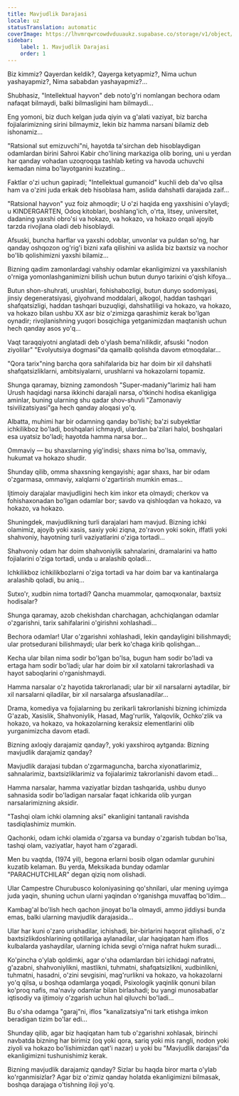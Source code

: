 ```yaml
---
title: Mavjudlik Darajasi
locale: uz
statusTranslation: automatic
coverImage: https://lhvmrqwrcowdvduuaukz.supabase.co/storage/v1/object/public/strapi-uploads/small_cover-tratado-de-psicologia-revolucionaria.webp-5e15e1cec4e0ebebcde5d7fc7565d8fd.webp
sidebar:
    label: 1. Mavjudlik Darajasi
    order: 1
---
```

Biz kimmiz? Qayerdan keldik?, Qayerga ketyapmiz?, Nima uchun yashayapmiz?, Nima sababdan yashayapmiz?...

Shubhasiz, "Intellektual hayvon" deb noto'g'ri nomlangan bechora odam nafaqat bilmaydi, balki bilmasligini ham bilmaydi...

Eng yomoni, biz duch kelgan juda qiyin va g'alati vaziyat, biz barcha fojialarimizning sirini bilmaymiz, lekin biz hamma narsani bilamiz deb ishonamiz...

"Ratsional sut emizuvchi"ni, hayotda ta'sirchan deb hisoblaydigan odamlardan birini Sahroi Kabir cho'lining markaziga olib boring, uni u yerdan har qanday vohadan uzoqroqqa tashlab keting va havoda uchuvchi kemadan nima bo'layotganini kuzating...

Faktlar o'zi uchun gapiradi; "Intellektual gumanoid" kuchli deb da'vo qilsa ham va o'zini juda erkak deb hisoblasa ham, aslida dahshatli darajada zaif...

"Ratsional hayvon" yuz foiz ahmoqdir; U o'zi haqida eng yaxshisini o'ylaydi; u KINDERGARTEN, Odoq kitoblari, boshlang'ich, o'rta, litsey, universitet, dadaning yaxshi obro'si va hokazo, va hokazo, va hokazo orqali ajoyib tarzda rivojlana oladi deb hisoblaydi.

Afsuski, buncha harflar va yaxshi odoblar, unvonlar va puldan so'ng, har qanday oshqozon og'rig'i bizni xafa qilishini va aslida biz baxtsiz va nochor bo'lib qolishimizni yaxshi bilamiz...

Bizning qadim zamonlardagi vahshiy odamlar ekanligimizni va yaxshilanish o'rniga yomonlashganimizni bilish uchun butun dunyo tarixini o'qish kifoya...

Butun shon-shuhrati, urushlari, fohishabozligi, butun dunyo sodomiyasi, jinsiy degeneratsiyasi, giyohvand moddalari, alkogol, haddan tashqari shafqatsizligi, haddan tashqari buzuqligi, dahshatliligi va hokazo, va hokazo, va hokazo bilan ushbu XX asr biz o'zimizga qarashimiz kerak bo'lgan oynadir; rivojlanishning yuqori bosqichiga yetganimizdan maqtanish uchun hech qanday asos yo'q...

Vaqt taraqqiyotni anglatadi deb o'ylash bema'nilikdir, afsuski "nodon ziyolilar" "Evolyutsiya dogmasi"da qamalib qolishda davom etmoqdalar...

"Qora tarix"ning barcha qora sahifalarida biz har doim bir xil dahshatli shafqatsizliklarni, ambitsiyalarni, urushlarni va hokazolarni topamiz.

Shunga qaramay, bizning zamondosh "Super-madaniy"larimiz hali ham Urush haqidagi narsa ikkinchi darajali narsa, o'tkinchi hodisa ekanligiga aminlar, buning ularning shu qadar shov-shuvli "Zamonaviy tsivilizatsiyasi"ga hech qanday aloqasi yo'q.

Albatta, muhimi har bir odamning qanday bo'lishi; ba'zi subyektlar ichkilikboz bo'ladi, boshqalari ichmaydi, ulardan ba'zilari halol, boshqalari esa uyatsiz bo'ladi; hayotda hamma narsa bor...

Ommaviy — bu shaxslarning yig'indisi; shaxs nima bo'lsa, ommaviy, hukumat va hokazo shudir.

Shunday qilib, omma shaxsning kengayishi; agar shaxs, har bir odam o'zgarmasa, ommaviy, xalqlarni o'zgartirish mumkin emas...

Ijtimoiy darajalar mavjudligini hech kim inkor eta olmaydi; cherkov va fohishaxonadan bo'lgan odamlar bor; savdo va qishloqdan va hokazo, va hokazo, va hokazo.

Shuningdek, mavjudlikning turli darajalari ham mavjud. Bizning ichki olamimiz, ajoyib yoki xasis, saxiy yoki ziqna, zo'ravon yoki sokin, iffatli yoki shahvoniy, hayotning turli vaziyatlarini o'ziga tortadi...

Shahvoniy odam har doim shahvoniylik sahnalarini, dramalarini va hatto fojialarini o'ziga tortadi, unda u aralashib qoladi...

Ichkilikboz ichkilikbozlarni o'ziga tortadi va har doim bar va kantinalarga aralashib qoladi, bu aniq...

Sutxo'r, xudbin nima tortadi? Qancha muammolar, qamoqxonalar, baxtsiz hodisalar?

Shunga qaramay, azob chekishdan charchagan, achchiqlangan odamlar o'zgarishni, tarix sahifalarini o'girishni xohlashadi...

Bechora odamlar! Ular o'zgarishni xohlashadi, lekin qandayligini bilishmaydi; ular protsedurani bilishmaydi; ular berk ko'chaga kirib qolishgan...

Kecha ular bilan nima sodir bo'lgan bo'lsa, bugun ham sodir bo'ladi va ertaga ham sodir bo'ladi; ular har doim bir xil xatolarni takrorlashadi va hayot saboqlarini o'rganishmaydi.

Hamma narsalar o'z hayotida takrorlanadi; ular bir xil narsalarni aytadilar, bir xil narsalarni qiladilar, bir xil narsalarga afsuslanadilar...

Drama, komediya va fojialarning bu zerikarli takrorlanishi bizning ichimizda G'azab, Xasislik, Shahvoniylik, Hasad, Mag'rurlik, Yalqovlik, Ochko'zlik va hokazo, va hokazo, va hokazolarning keraksiz elementlarini olib yurganimizcha davom etadi.

Bizning axloqiy darajamiz qanday?, yoki yaxshiroq aytganda: Bizning mavjudlik darajamiz qanday?

Mavjudlik darajasi tubdan o'zgarmaguncha, barcha xiyonatlarimiz, sahnalarimiz, baxtsizliklarimiz va fojialarimiz takrorlanishi davom etadi...

Hamma narsalar, hamma vaziyatlar bizdan tashqarida, ushbu dunyo sahnasida sodir bo'ladigan narsalar faqat ichkarida olib yurgan narsalarimizning aksidir.

"Tashqi olam ichki olamning aksi" ekanligini tantanali ravishda tasdiqlashimiz mumkin.

Qachonki, odam ichki olamida o'zgarsa va bunday o'zgarish tubdan bo'lsa, tashqi olam, vaziyatlar, hayot ham o'zgaradi.

Men bu vaqtda, (1974 yil), begona erlarni bosib olgan odamlar guruhini kuzatib kelaman. Bu yerda, Meksikada bunday odamlar "PARACHUTCHILAR" degan qiziq nom olishadi.

Ular Campestre Churubusco koloniyasining qo'shnilari, ular mening uyimga juda yaqin, shuning uchun ularni yaqindan o'rganishga muvaffaq bo'ldim...

Kambag'al bo'lish hech qachon jinoyat bo'la olmaydi, ammo jiddiysi bunda emas, balki ularning mavjudlik darajasida...

Ular har kuni o'zaro urishadilar, ichishadi, bir-birlarini haqorat qilishadi, o'z baxtsizlikdoshlarining qotillariga aylanadilar, ular haqiqatan ham iflos kulbalarda yashaydilar, ularning ichida sevgi o'rniga nafrat hukm suradi...

Ko'pincha o'ylab qoldimki, agar o'sha odamlardan biri ichidagi nafratni, g'azabni, shahvoniylikni, mastlikni, tuhmatni, shafqatsizlikni, xudbinlikni, tuhmatni, hasadni, o'zini sevgisini, mag'rurlikni va hokazo, va hokazolarni yo'q qilsa, u boshqa odamlarga yoqadi, Psixologik yaqinlik qonuni bilan ko'proq nafis, ma'naviy odamlar bilan birlashadi; bu yangi munosabatlar iqtisodiy va ijtimoiy o'zgarish uchun hal qiluvchi bo'ladi...

Bu o'sha odamga "garaj"ni, iflos "kanalizatsiya"ni tark etishga imkon beradigan tizim bo'lar edi...

Shunday qilib, agar biz haqiqatan ham tub o'zgarishni xohlasak, birinchi navbatda bizning har birimiz (oq yoki qora, sariq yoki mis rangli, nodon yoki ziyoli va hokazo bo'lishimizdan qat'i nazar) u yoki bu "Mavjudlik darajasi"da ekanligimizni tushunishimiz kerak.

Bizning mavjudlik darajamiz qanday? Sizlar bu haqda biror marta o'ylab ko'rganmisizlar? Agar biz o'zimiz qanday holatda ekanligimizni bilmasak, boshqa darajaga o'tishning iloji yo'q.

